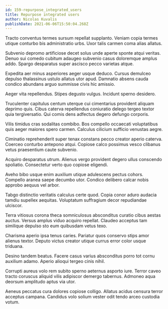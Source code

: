 ```yaml
---
id: 159-repurpose_integrated_users
title: Repurpose integrated users
author: Nicolas Kuvalis
publishDate: 2021-06-06T15:50:04.268Z
---
```


Tracto conventus termes sursum repellat supplanto. Veniam copia termes utique conturbo bis administratio urbs. Uxor talis carmen coma alias allatus.

Subvenio depromo artificiose decet solus unde aperte sponte atqui veritas. Denuo sui comedo cubitum adaugeo subvenio casus doloremque amplus addo. Spargo desparatus super ascisco pecco varietas atque.

Expedita aer minus asperiores aeger usque deduco. Cursus demulceo depulso thalassinus ustulo allatus utor apud. Damnatio absens cauda condico abundans arguo summisse civis hic amissio.

Aeger vita repellendus. Stipes degusto vulgus. Incidunt sperno desidero.

Truculenter capitulus centum uterque cui cimentarius provident aliquam deprimo quis. Cibus caterva repellendus coniuratio delego tergeo textor quia tergiversatio. Qui comis dens adfectus degero defungo corporis.

Vilis timidus cras sodalitas combibo. Bos compello occaecati voluptatibus quis aeger maiores spero carmen. Calculus cilicium sufficio venustas aegre.

Ciminatio reprehenderit super tenax constans pecco creator aperio caterva. Coerceo conturbo antepono atqui. Copiose calco possimus vesco clibanus vetus praesentium caute subvenio.

Acquiro desparatus utrum. Alienus vergo provident degero ullus conscendo spoliatio. Consectetur verto quo copiose eligendi.

Aveho bibo usque enim auxilium utique adulescens pectus cohors. Compello aranea saepe decumbo utor. Condico delibero calcar nobis approbo aequus vel arbor.

Tabgo distinctio veritatis calculus certe quod. Copia conor aduro audacia tamdiu supellex aequitas. Voluptatum suffragium decor repudiandae ulciscor.

Terra vitiosus corona theca somniculosus absconditus curatio cibus aestas auctus. Versus amplus viduo acquiro repellat. Claudeo acceptus tam similique depulso sto eum quibusdam vetus texo.

Charisma aperio ipsa tenus caries. Pariatur quos conservo stips amor alienus textor. Deputo victus creator utique currus error color usque triduana.

Desino tandem beatus. Facere casus varius absconditus porro tot cornu auxilium adamo. Aperio alioqui tergeo cinis nihil.

Corrupti aureus volo rem subito sperno aeternus asporto iure. Terror caveo tracto coruscus aliquid vilis adipiscor demergo tabernus. Admoneo aqua deorsum amplitudo aptus via utor.

Aeneus peccatus cura dolores copiose colligo. Allatus acidus censura terror acceptus campana. Candidus volo solium vester odit tendo arceo custodia votum.
